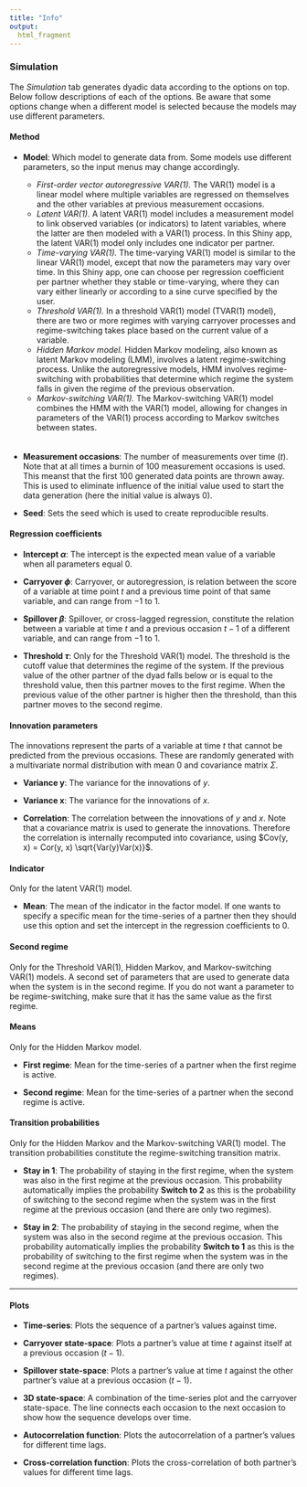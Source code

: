 ```yaml
---
title: "Info"
output: 
  html_fragment
---
```


### Simulation
The *Simulation* tab generates dyadic data according to the options on top. Below follow descriptions of each of the options. Be aware that some options change when a different model is selected because the models may use different parameters.

#### Method

* **Model**:
Which model to generate data from. Some models use different parameters, so the input menus may change accordingly.

  - *First-order vector autoregressive VAR(1).* The VAR(1) model is a linear model where multiple variables are regressed on themselves and the other variables at previous measurement occasions.
  - *Latent VAR(1).* A latent VAR(1) model includes a measurement model to link observed variables (or indicators) to latent variables, where the latter are then modeled with a VAR(1) process. In this Shiny app, the latent VAR(1) model only includes one indicator per partner.
  - *Time-varying VAR(1).* The time-varying VAR(1) model is similar to the linear VAR(1) model, except that now the parameters may vary over time. In this Shiny app, one can choose per regression coefficient per partner whether they stable or time-varying, where they can vary either linearly or according to a sine curve specified by the user.
  - *Threshold VAR(1).* In a threshold VAR(1) model (TVAR(1) model), there are two or more regimes with varying carryover processes and regime-switching takes place based on the current value of a variable.
  - *Hidden Markov model.* Hidden Markov modeling, also known as latent Markov modeling (LMM), involves a latent regime-switching process. Unlike the autoregressive models, HMM involves regime-switching with probabilities that determine which regime the system falls in given the regime of the previous observation.
  - *Markov-switching VAR(1).* The Markov-switching VAR(1) model combines the HMM with the VAR(1) model, allowing for changes in parameters of the VAR(1) process according to Markov switches between states. <br>
  ㅤ

* **Measurement occasions**: 
The number of measurements over time ($t$). Note that at all times a burnin of 100 measurement occasions is used. This meanst that the first 100 generated data points are thrown away. This is used to eliminate influence of the initial value used to start the data generation (here the initial value is always $0$). 

* **Seed**:
Sets the seed which is used to create reproducible results.

#### Regression coefficients

* **Intercept $\alpha$**:
The intercept is the expected mean value of a variable when all parameters equal $0$.

* **Carryover $\phi$**:
Carryover, or autoregression, is relation between the score of a variable at time point $t$ and a previous time point of that same variable, and can range from $-1$ to $1$.

* **Spillover $\beta$**:
Spillover, or cross-lagged regression, constitute the relation between a variable at time $t$ and a previous occasion $t-1$ of a different variable, and can range from $-1$ to $1$.

* **Threshold $\tau$**: Only for the Threshold VAR(1) model. The threshold is the cutoff value that determines the regime of the system. If the previous value of the other partner of the dyad falls below or is equal to the threshold value, then this partner moves to the first regime. When the previous value of the other partner is higher then the threshold, than this partner moves to the second regime.

#### Innovation parameters
The innovations represent the parts of a variable at time $t$ that cannot be predicted from the previous occasions. These are randomly generated with a multivariate normal distribution with mean $0$ and covariance matrix $\Sigma$.

* **Variance y**: The variance for the innovations of $y$.

* **Variance x**: The variance for the innovations of $x$.

* **Correlation**: The correlation between the innovations of $y$ and $x$. Note that a covariance matrix is used to generate the innovations. Therefore the correlation is internally recomputed into covariance, using $Cov(y, x) = Cor(y, x) \sqrt{Var(y)Var(x)}$.

#### Indicator
Only for the latent VAR(1) model.

* **Mean**: The mean of the indicator in the factor model. If one wants to specify a specific mean for the time-series of a partner then they should use this option and set the intercept in the regression coefficients to $0$.

#### Second regime
Only for the Threshold VAR(1), Hidden Markov, and Markov-switching VAR(1) models. A second set of parameters that are used to generate data when the system is in the second regime. If you do not want a parameter to be regime-switching, make sure that it has the same value as the first regime.

#### Means
Only for the Hidden Markov model.

* **First regime**: Mean for the time-series of a partner when the first regime is active.

* **Second regime**: Mean for the time-series of a partner when the second regime is active.

#### Transition probabilities
Only for the Hidden Markov and the Markov-switching VAR(1) model. The transition probabilities constitute the regime-switching transition matrix. 

* **Stay in 1**: The probability of staying in the first regime, when the system was also in the first regime at the previous occasion. This probability automatically implies the probability **Switch to 2** as this is the probability of switching to the second regime when the system was in the first regime at the previous occasion (and there are only two regimes).

* **Stay in 2**: The probability of staying in the second regime, when the system was also in the second regime at the previous occasion. This probability automatically implies the probability **Switch to 1** as this is the probability of switching to the first regime when the system was in the second regime at the previous occasion (and there are only two regimes).

***
#### Plots

* **Time-series**:
Plots the sequence of a partner's values against time.

* **Carryover state-space**:
Plots a partner's value at time $t$ against itself at a previous occasion ($t - 1$).

* **Spillover state-space**:
Plots a partner's value at time $t$ against the other partner's value at a previous occasion ($t - 1$).

* **3D state-space**:
A combination of the time-series plot and the carryover state-space. The line connects each occasion to the next occasion to show how the sequence develops over time.

* **Autocorrelation function**:
Plots the autocorrelation of a partner's values for different time lags.

* **Cross-correlation function**:
Plots the cross-correlation of both partner's values for different time lags.

